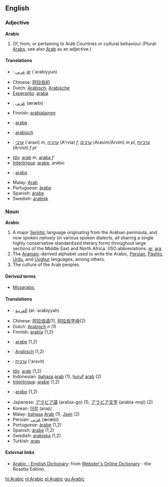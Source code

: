 ==English==
===Adjective===
'''Arabic'''

# Of, from, or pertaining to Arab Countries or cultural behaviour (Plural: [[Arabs]], see also [[Arab]] as an adjective.)

====Translations====
*{{ar}}: [[عربي]] [[:ar:عربي|ar]] (`arabiyyun)
*Chinese: [[阿拉伯的]]
*Dutch: [[Arabisch]], [[Arabische]]
*[[Esperanto]]: [[araba]]
*{{fa}}: [[عَرَبی]] (æræbi)
*Finnish: [[arabialainen]]
*{{fr}}: [[arabe]]
*{{de}}: [[arabisch]]
*{{he}}: [[ערבי]] ('aravi) ''m'', [[ערביה]] (A'rvia) ''f'', [[ערבים]] (Aravim/Arvim) ''m pl'', [[ערביות]] (Arviot) ''f pl''
*[[Ido]]: [[arab]] ''m'', [[araba]] ''f''
*[[Interlingua]]: [[arabe]], arabic
*{{it}}: [[arabo]]
*Malay: [[Arab]]
*Portuguese: [[árabe]]
*Spanish: [[árabe]]
*Swedish: [[arabisk]]

===Noun===
'''Arabic'''

# A major [[Semitic]] language originating from the Arabian peninsula, and now spoken natively (in various spoken dialects, all sharing a single highly conservative standardized literary form) throughout large sections of the Middle East and North Africa. (ISO abbreviations: [[ar]], [[ara]]
# The [[Aramaic]]-derived alphabet used to write the Arabic, [[Persian]], [[Pashto]], [[Urdu]], and [[Uyghur]] languages, among others.
# The culture of the Arab peoples.

====Derived terms====
*[[Mozarabic]]

====Translations====
*{{ar}}: [[العربية]] (al-`arabiyyah)
*Chinese: [[阿拉伯语]](1), [[阿拉伯字母]](2)
*Dutch: [[Arabisch]] ''n'' (1)
*Finnish: [[arabia]] (1,2)
*{{fr}}: [[arabe]] (1,2)
*{{de}}: [[Arabisch]] (1,2)
*{{he}}: [[ערבית]] ('aravit)
*[[Ido]]: [[arab]] (1,2)
*Indonesian: [[bahasa]] [[arab]] (1), [[huruf]] [[arab]] (2)
*[[Interlingua]]: [[arabe]] (1,2)
*{{it}}: [[arabo]] (1,2)
*Japanese: [[アラビア語]] (arabia-go) (1), [[アラビア文字]] (arabia-moji) (2)
*Korean: [[아랍]] (arap)
*Malay: [[bahasa]] [[Arab]] (1), [[Jawi]] (2)
*Persian: [[عَرَبی]] (æræbi)
*Portuguese: [[árabe]] (1,2)
*Spanish: [[árabe]] (1,2)
*Swedish: [[arabiska]] (1,2)
*Turkish: [[arap]]

==== External links====
{{interwiktionary|code=ar}}
*[http://www.websters-online-dictionary.org/definition/Arabic-english/ Arabic - English Dictionary]: from [http://www.websters-online-dictionary.org Webster's Online Dictionary] - the Rosetta Edition.

[[hi:Arabic]]
[[nl:Arabic]]
[[pl:Arabic]]
[[gu:Arabic]]